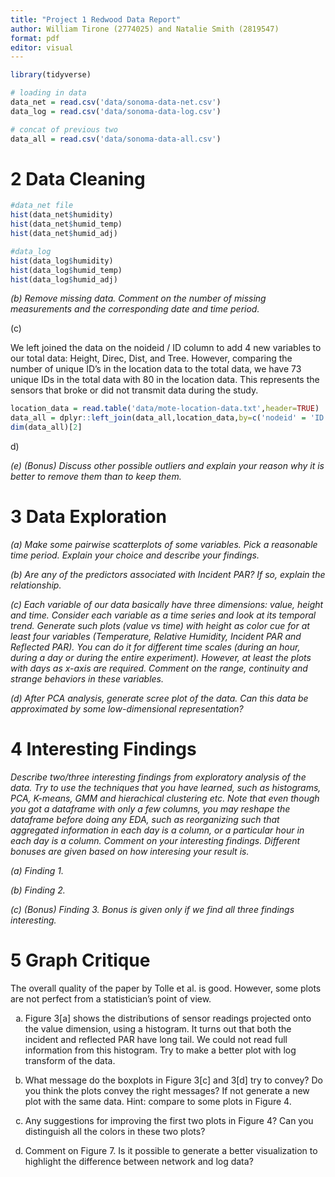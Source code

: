 ```yaml
---
title: "Project 1 Redwood Data Report"
author: William Tirone (2774025) and Natalie Smith (2819547)
format: pdf
editor: visual
---
```


```r
library(tidyverse)
```

```r

# loading in data
data_net = read.csv('data/sonoma-data-net.csv')
data_log = read.csv('data/sonoma-data-log.csv')

# concat of previous two 
data_all = read.csv('data/sonoma-data-all.csv')
```

# 2 Data Cleaning

```r

#data_net file 
hist(data_net$humidity)
hist(data_net$humid_temp)
hist(data_net$humid_adj)

#data_log 
hist(data_log$humidity)
hist(data_log$humid_temp)
hist(data_log$humid_adj)

```

*(b) Remove missing data. Comment on the number of missing measurements and the corresponding date and time period.*

\(c\)

We left joined the data on the noideid / ID column to add 4 new variables to our total data: Height, Direc, Dist, and Tree. However, comparing the number of unique ID's in the location data to the total data, we have 73 unique IDs in the total data with 80 in the location data. This represents the sensors that broke or did not transmit data during the study.

```r
location_data = read.table('data/mote-location-data.txt',header=TRUE)
data_all = dplyr::left_join(data_all,location_data,by=c('nodeid' = 'ID'))
dim(data_all)[2]
```

d\)

*(e) (Bonus) Discuss other possible outliers and explain your reason why it is better to remove them than to keep them.*

# 3 Data Exploration

*(a) Make some pairwise scatterplots of some variables. Pick a reasonable time period. Explain your choice and describe your findings.*

*(b) Are any of the predictors associated with Incident PAR? If so, explain the relationship.*

*(c) Each variable of our data basically have three dimensions: value, height and time. Consider each variable as a time series and look at its temporal trend. Generate such plots (value vs time) with height as color cue for at least four variables (Temperature, Relative Humidity, Incident PAR and Reflected PAR). You can do it for different time scales (during an hour, during a day or during the entire experiment). However, at least the plots with days as x-axis are required. Comment on the range, continuity and strange behaviors in these variables.*

*(d) After PCA analysis, generate scree plot of the data. Can this data be approximated by some low-dimensional representation?*

# 4 Interesting Findings

*Describe two/three interesting findings from exploratory analysis of the data. Try to use the techniques that you have learned, such as histograms, PCA, K-means, GMM and hierachical clustering etc. Note that even though you got a dataframe with only a few columns, you may reshape the dataframe before doing any EDA, such as reorganizing such that aggregated information in each day is a column, or a particular hour in each day is a column. Comment on your interesting findings. Different bonuses are given based on how interesing your result is.*

*(a) Finding 1.*

*(b) Finding 2.*

*(c) (Bonus) Finding 3. Bonus is given only if we find all three findings interesting.*

# 5 Graph Critique

The overall quality of the paper by Tolle et al. is good. However, some plots are not perfect from a statistician's point of view.

(a) Figure 3\[a\] shows the distributions of sensor readings projected onto the value dimension, using a histogram. It turns out that both the incident and reflected PAR have long tail. We could not read full information from this histogram. Try to make a better plot with log transform of the data.

(b) What message do the boxplots in Figure 3\[c\] and 3\[d\] try to convey? Do you think the plots convey the right messages? If not generate a new plot with the same data. Hint: compare to some plots in Figure 4.

(c) Any suggestions for improving the first two plots in Figure 4? Can you distinguish all the colors in these two plots?

(d) Comment on Figure 7. Is it possible to generate a better visualization to highlight the difference between network and log data?
